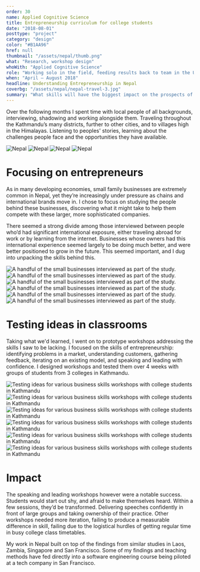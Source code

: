 ```yaml
---
order: 30
name: Applied Cognitive Science
title: Entrepreneurship curriculum for college students
date: "2018-08-01"
posttype: "project"
category: "design"
color: "#B1AA96"
href: null
thumbnail: "/assets/nepal/thumb.png"
what: "Research, workshop design"
whoWith: "Applied Cognitive Science"
role: "Working solo in the field, feeding results back to team in the US"
when: "April – August 2018"
headline: Understanding Entrepreneurship in Nepal
coverbg: "/assets/nepal/nepal-travel-3.jpg"
summary: "What skills will have the biggest impact on the prospects of of a young person in Nepal? I arrived in Kathmandu with this question; on assignment with Applied Cognitive Science, a non-profit working to make education more effective across the world."
---
```


Over the following months I spent time with local people of all backgrounds, interviewing, shadowing and working alongside them. Traveling throughout the Kathmandu’s many districts, further to other cities, and to villages high in the Himalayas. Listening to peoples' stories, learning about the challenges people face and the opportunities they have available.

<ImageGrid>

![Nepal](/v1619252241/nepal/nepal-travel-1_qwwwqt.jpg)
![Nepal](/v1619252241/nepal/nepal-travel-2_dyc0yy.jpg)
![Nepal](/v1619252241/nepal/nepal-travel-4_ukujum.jpg)
![Nepal](/v1619252241/nepal/nepal-travel-6_yw9aj5.jpg)

</ImageGrid>

# Focusing on entrepreneurs

As in many developing economies, small family businesses are extremely common in Nepal, yet they’re increasingly under pressure as chains and international brands move in. I chose to focus on studying the people behind these businesses, discovering what it might take to help them compete with these larger, more sophisticated companies.

There seemed a strong divide among those interviewed between people who’d had significant international exposure, either traveling abroad for work or by learning from the internet. Businesses whose owners had this international experience seemed largely to be doing much better, and were better positioned to grow in the future. This seemed important, and I dug into unpacking the skills behind this.

<ImageGrid>

![A handful of the small businesses interviewed as part of the study.](/v1619252241/nepal/nepal-business-1_vjcjmm.jpg)
![A handful of the small businesses interviewed as part of the study.](/v1619252241/nepal/nepal-business-2_jbrigc.jpg)
![A handful of the small businesses interviewed as part of the study.](/v1619252241/nepal/nepal-business-4_tvvhck.jpg)
![A handful of the small businesses interviewed as part of the study.](/v1619252241/nepal/nepal-business-6_pdk37v.jpg)
![A handful of the small businesses interviewed as part of the study.](/v1619252241/nepal/nepal-business-7_hqwsso.jpg)
![A handful of the small businesses interviewed as part of the study.](/v1619252241/nepal/nepal-business-8_p12xud.jpg)

</ImageGrid>

# Testing ideas in classrooms

Taking what we'd learned, I went on to prototype workshops addressing the skills I saw to be lacking. I focused on the skills of entrepreneurship: identifying problems in a market, understanding customers, gathering feedback, iterating on an existing model, and speaking and leading with confidence. I designed workshops and tested them over 4 weeks with groups of students from 3 colleges in Kathmandu.

<ImageGrid>

![Testing ideas for various business skills workshops with college students in Kathmandu](/v1619252241/nepal/nepal-class-1_ekgyyj.jpg)
![Testing ideas for various business skills workshops with college students in Kathmandu](/v1619252241/nepal/nepal-class-2_xiaazn.jpg)
![Testing ideas for various business skills workshops with college students in Kathmandu](/v1619252241/nepal/nepal-class-3_xo7efe.jpg)
![Testing ideas for various business skills workshops with college students in Kathmandu](/v1619252241/nepal/nepal-class-4_obo2ck.jpg)
![Testing ideas for various business skills workshops with college students in Kathmandu](/v1619252241/nepal/nepal-class-5_bd96it.jpg)
![Testing ideas for various business skills workshops with college students in Kathmandu](/v1619252241/nepal/nepal-class-6_qdzbkv.jpg)

</ImageGrid>

# Impact

The speaking and leading workshops however were a notable success. Students would start out shy, and afraid to make themselves heard. Within a few sessions, they’d be transformed. Delivering speeches confidently in front of large groups and taking ownership of their practice. Other workshops needed more iteration, failing to produce a measurable difference in skill, failing due to the logistical hurdles of getting regular time in busy college class timetables.

My work in Nepal built on top of the findings from similar studies in Laos, Zambia, Singapore and San Francisco. Some of my findings and teaching methods have fed directly into a software engineering course being piloted at a tech company in San Francisco.
